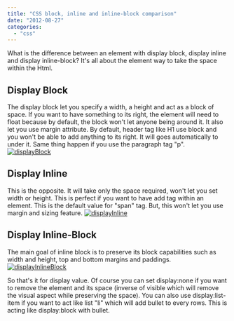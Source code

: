 ```yaml
---
title: "CSS block, inline and inline-block comparison"
date: "2012-08-27"
categories: 
  - "css"
---
```


What is the difference between an element with display block, display inline and display inline-block? It's all about the element way to take the space within the Html.

## Display Block

The display block let you specify a width, a height and act as a block of space. If you want to have something to its right, the element will need to float because by default, the block won't let anyone being around it. It also let you use margin attribute. By default, header tag like H1 use block and you won't be able to add anything to its right. It will goes automatically to under it. Same thing happen if you use the paragraph tag "p". [![](http://patrickdesjardins.com/blog/wp-content/uploads/2012/08/displayBlock-400x192.png "displayBlock")](http://patrickdesjardins.com/blog/?attachment_id=1310)

## Display Inline

This is the opposite. It will take only the space required, won't let you set width or height. This is perfect if you want to have add tag within an element. This is the default value for "span" tag. But, this won't let you use margin and sizing feature. [![](http://patrickdesjardins.com/blog/wp-content/uploads/2012/08/displayInline-400x140.png "displayInline")](http://patrickdesjardins.com/blog/?attachment_id=1311)

## Display Inline-Block

The main goal of inline block is to preserve its block capabilities such as width and height, top and bottom margins and paddings. [![](http://patrickdesjardins.com/blog/wp-content/uploads/2012/08/displayInlineBlock-400x155.png "displayInlineBlock")](http://patrickdesjardins.com/blog/?attachment_id=1312)

So that's it for display value. Of course you can set display:none if you want to remove the element and its space (inverse of visible which will remove the visual aspect while preserving the space). You can also use display:list-item if you want to act like list "li" which will add bullet to every rows. This is acting like display:block with bullet.
